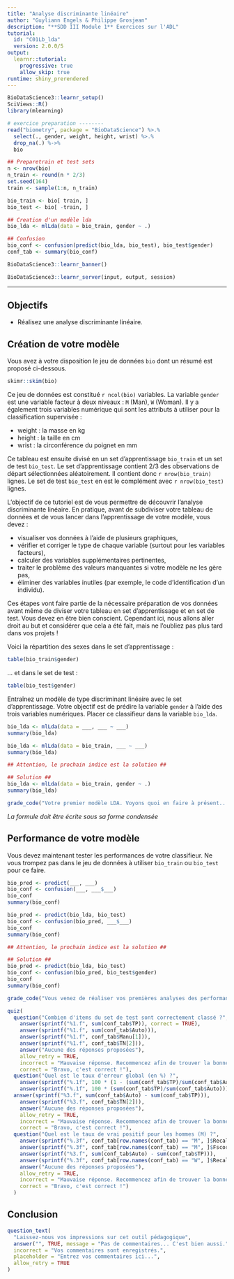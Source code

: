 ```yaml
---
title: "Analyse discriminante linéaire"
author: "Guyliann Engels & Philippe Grosjean"
description: "**SDD III Module 1** Exercices sur l'ADL"
tutorial:
  id: "C01Lb_lda"
  version: 2.0.0/5
output:
  learnr::tutorial:
    progressive: true
    allow_skip: true
runtime: shiny_prerendered
---
```


```r
BioDataScience3::learnr_setup()
SciViews::R()
library(mlearning)

# exercice preparation --------
read("biometry", package = "BioDataScience") %>.%
  select(., gender, weight, height, wrist) %>.%
  drop_na(.) %->%
  bio

## Preparetrain et test sets
n <- nrow(bio)
n_train <- round(n * 2/3)
set.seed(164)
train <- sample(1:n, n_train)

bio_train <- bio[ train, ]
bio_test <- bio[ -train, ]

## Creation d'un modèle lda
bio_lda <- mlLda(data = bio_train, gender ~ .)

## Confusion 
bio_conf <- confusion(predict(bio_lda, bio_test), bio_test$gender)
conf_tab <- summary(bio_conf)
```

```r
BioDataScience3::learnr_banner()
```

```r
BioDataScience3::learnr_server(input, output, session)
```

------------------------------------------------------------------------

## Objectifs

-   Réalisez une analyse discriminante linéaire.

## Création de votre modèle

Vous avez à votre disposition le jeu de données `bio` dont un résumé est proposé ci-dessous.

```r
skimr::skim(bio)
```

Ce jeu de données est constitué `r ncol(bio)` variables. La variable `gender` est une variable facteur à deux niveaux : `M` (Man), `W` (Woman). Il y a également trois variables numérique qui sont les attributs à utiliser pour la classification supervisée :

-   weight : la masse en kg
-   height : la taille en cm
-   wrist : la circonférence du poignet en mm

Ce tableau est ensuite divisé en un set d'apprentissage `bio_train` et un set de test `bio_test`. Le set d'apprentissage contient 2/3 des observations de départ sélectionnées aléatoirement. Il contient donc `r nrow(bio_train)` lignes. Le set de test `bio_test` en est le complément avec `r nrow(bio_test)` lignes.

L'objectif de ce tutoriel est de vous permettre de découvrir l'analyse discriminante linéaire. En pratique, avant de subdiviser votre tableau de données et de vous lancer dans l'apprentissage de votre modèle, vous devez :

-   visualiser vos données à l'aide de plusieurs graphiques,
-   vérifier et corriger le type de chaque variable (surtout pour les variables facteurs),
-   calculer des variables supplémentaires pertinentes,
-   traiter le problème des valeurs manquantes si votre modèle ne les gère pas,
-   éliminer des variables inutiles (par exemple, le code d'identification d'un individu).

Ces étapes vont faire partie de la nécessaire préparation de vos données avant même de diviser votre tableau en set d'apprentissage et en set de test. Vous devez en être bien conscient. Cependant ici, nous allons aller droit au but et considérer que cela a été fait, mais ne l'oubliez pas plus tard dans vos projets !

Voici la répartition des sexes dans le set d'apprentissage :

```r
table(bio_train$gender)
```

... et dans le set de test :

```r
table(bio_test$gender)
```

Entraînez un modèle de type discriminant linéaire avec le set d'apprentissage. Votre objectif est de prédire la variable `gender` à l'aide des trois variables numériques. Placer ce classifieur dans la variable `bio_lda`.

```r
bio_lda <- mlLda(data = ___, ___ ~ ___)
summary(bio_lda)
```

```r
bio_lda <- mlLda(data = bio_train, ___ ~ ___)
summary(bio_lda)

## Attention, le prochain indice est la solution ##
```

```r
## Solution ##
bio_lda <- mlLda(data = bio_train, gender ~ .)
summary(bio_lda)
```

```r
grade_code("Votre premier modèle LDA. Voyons quoi en faire à présent...")
```

*La formule doit être écrite sous sa forme condensée*

## Performance de votre modèle

Vous devez maintenant tester les performances de votre classifieur. Ne vous trompez pas dans le jeu de données à utiliser `bio_train` ou `bio_test` pour ce faire.

```r
bio_pred <- predict(___, ___)
bio_conf <- confusion(___, ___$___)
bio_conf
summary(bio_conf)
```

```r
bio_pred <- predict(bio_lda, bio_test)
bio_conf <- confusion(bio_pred, ___$___)
bio_conf
summary(bio_conf)

## Attention, le prochain indice est la solution ##
```

```r
## Solution ##
bio_pred <- predict(bio_lda, bio_test)
bio_conf <- confusion(bio_pred, bio_test$gender)
bio_conf
summary(bio_conf)
```

```r
grade_code("Vous venez de réaliser vos premières analyses des performances d'un classifieur. Prenez un peu de temps pour analyser votre matrice de confusion et les métriques qui en découlent et répondez aux questions suivantes.")
```

```r
quiz(
  question("Combien d'items du set de test sont correctement classé ?",
    answer(sprintf("%1.f", sum(conf_tab$TP)), correct = TRUE),
    answer(sprintf("%1.f", sum(conf_tab$Auto))),
    answer(sprintf("%1.f", conf_tab$Manu[1])),
    answer(sprintf("%1.f", conf_tab$TN[2])),
    answer("Aucune des réponses proposées"),
    allow_retry = TRUE,
    incorrect = "Mauvaise réponse. Recommencez afin de trouver la bonne réponse",
    correct = "Bravo, c'est correct !"),
  question("Quel est le taux d'erreur global (en %) ?",
    answer(sprintf("%.1f", 100 * (1 - (sum(conf_tab$TP)/sum(conf_tab$Auto)))), correct = TRUE),
    answer(sprintf("%.1f", 100 * (sum(conf_tab$TP)/sum(conf_tab$Auto)))),
  answer(sprintf("%3.f", sum(conf_tab$Auto) - sum(conf_tab$TP))),
    answer(sprintf("%3.f", conf_tab$TN[2])),
    answer("Aucune des réponses proposées"),
    allow_retry = TRUE,
    incorrect = "Mauvaise réponse. Recommencez afin de trouver la bonne réponse",
    correct = "Bravo, c'est correct !"),
  question("Quel est le taux de vrai positif pour les hommes (M) ?",
    answer(sprintf("%.3f", conf_tab[row.names(conf_tab) == "M", ]$Recall), correct = TRUE),
    answer(sprintf("%.3f", conf_tab[row.names(conf_tab) == "M", ]$Fscore)),
    answer(sprintf("%3.f", sum(conf_tab$Auto) - sum(conf_tab$TP))),
    answer(sprintf("%.3f", conf_tab[row.names(conf_tab) == "W", ]$Recall)),
    answer("Aucune des réponses proposées"),
    allow_retry = TRUE,
    incorrect = "Mauvaise réponse. Recommencez afin de trouver la bonne réponse",
    correct = "Bravo, c'est correct !")
  )
```

## Conclusion

```r
question_text(
  "Laissez-nous vos impressions sur cet outil pédagogique",
  answer("", TRUE, message = "Pas de commentaires... C'est bien aussi."),
  incorrect = "Vos commentaires sont enregistrés.",
  placeholder = "Entrez vos commentaires ici...",
  allow_retry = TRUE
)
```
